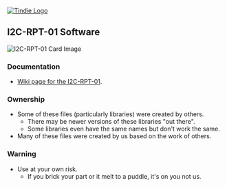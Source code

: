 <a href="https://www.tindie.com/products/land_boards/4-channel-i2c-multiplexer-i2c-rpt-01/" ><img src="http://land-boards.com/blwiki/images/e/eb/Tindie-larges-v2.png" alt="Tindie Logo"></img></a>

== I2C-RPT-01 Software ==

<img src="http://land-boards.com/blwiki/images/5/54/I2C-RPT-01-X2-CCA_6031-640px.jpg" alt="I2C-RPT-01 Card Image"></img>

=== Documentation ===

*[http://land-boards.com/wiki/index.php?title=I2C-RPT-01 Wiki page for the I2C-RPT-01].

=== Ownership ===

* Some of these files (particularly libraries) were created by others.
** There may be newer versions of these libraries "out there".
** Some libraries even have the same names but don't work the same.
* Many of these files were created by us based on the work of others.

=== Warning ===

* Use at your own risk.
** If you brick your part or it melt to a puddle, it's on you not us.
